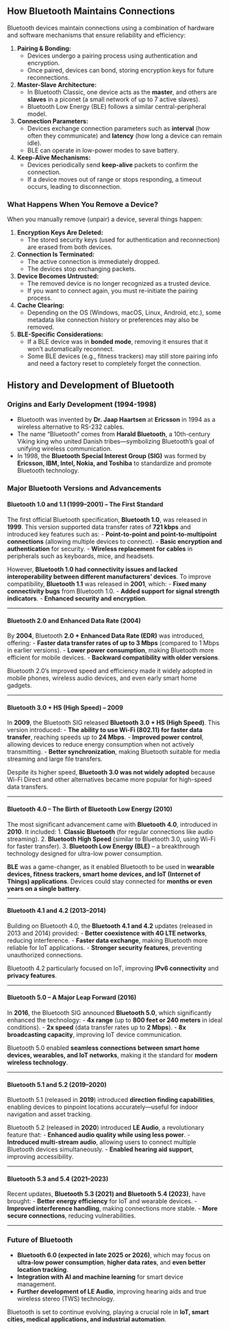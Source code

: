 ## **How Bluetooth Maintains Connections**
Bluetooth devices maintain connections using a combination of hardware and software mechanisms that ensure reliability and efficiency:

1. **Pairing & Bonding:**
   - Devices undergo a pairing process using authentication and encryption.
   - Once paired, devices can bond, storing encryption keys for future reconnections.

2. **Master-Slave Architecture:**
   - In Bluetooth Classic, one device acts as the **master**, and others are **slaves** in a piconet (a small network of up to 7 active slaves).
   - Bluetooth Low Energy (BLE) follows a similar central-peripheral model.

3. **Connection Parameters:**
   - Devices exchange connection parameters such as **interval** (how often they communicate) and **latency** (how long a device can remain idle).
   - BLE can operate in low-power modes to save battery.

4. **Keep-Alive Mechanisms:**
   - Devices periodically send **keep-alive** packets to confirm the connection.
   - If a device moves out of range or stops responding, a timeout occurs, leading to disconnection.

### **What Happens When You Remove a Device?**
When you manually remove (unpair) a device, several things happen:

1. **Encryption Keys Are Deleted:**
   - The stored security keys (used for authentication and reconnection) are erased from both devices.

2. **Connection Is Terminated:**
   - The active connection is immediately dropped.
   - The devices stop exchanging packets.

3. **Device Becomes Untrusted:**
   - The removed device is no longer recognized as a trusted device.
   - If you want to connect again, you must re-initiate the pairing process.

4. **Cache Clearing:**
   - Depending on the OS (Windows, macOS, Linux, Android, etc.), some metadata like connection history or preferences may also be removed.

5. **BLE-Specific Considerations:**
   - If a BLE device was in **bonded mode**, removing it ensures that it won’t automatically reconnect.
   - Some BLE devices (e.g., fitness trackers) may still store pairing info and need a factory reset to completely forget the connection.

## **History and Development of Bluetooth**  

### **Origins and Early Development (1994-1998)**  
- Bluetooth was invented by **Dr. Jaap Haartsen** at **Ericsson** in 1994 as a wireless alternative to RS-232 cables.  
- The name "Bluetooth" comes from **Harald Bluetooth**, a 10th-century Viking king who united Danish tribes—symbolizing Bluetooth's goal of unifying wireless communication.  
- In 1998, the **Bluetooth Special Interest Group (SIG)** was formed by **Ericsson, IBM, Intel, Nokia, and Toshiba** to standardize and promote Bluetooth technology.  

### **Major Bluetooth Versions and Advancements**  

#### **Bluetooth 1.0 and 1.1 (1999–2001) – The First Standard**
The first official Bluetooth specification, **Bluetooth 1.0**, was released in **1999**. This version supported data transfer rates of **721 kbps** and introduced key features such as:
- **Point-to-point and point-to-multipoint connections** (allowing multiple devices to connect).
- **Basic encryption and authentication** for security.
- **Wireless replacement for cables** in peripherals such as keyboards, mice, and headsets.

However, **Bluetooth 1.0 had connectivity issues and lacked interoperability between different manufacturers' devices**. To improve compatibility, **Bluetooth 1.1** was released in **2001**, which:
- **Fixed many connectivity bugs** from Bluetooth 1.0.
- **Added support for signal strength indicators**.
- **Enhanced security and encryption**.

---

#### **Bluetooth 2.0 and Enhanced Data Rate (2004)**
By **2004**, Bluetooth **2.0 + Enhanced Data Rate (EDR)** was introduced, offering:
- **Faster data transfer rates of up to 3 Mbps** (compared to 1 Mbps in earlier versions).
- **Lower power consumption**, making Bluetooth more efficient for mobile devices.
- **Backward compatibility with older versions**.

Bluetooth 2.0’s improved speed and efficiency made it widely adopted in mobile phones, wireless audio devices, and even early smart home gadgets.

---

#### **Bluetooth 3.0 + HS (High Speed) – 2009**
In **2009**, the Bluetooth SIG released **Bluetooth 3.0 + HS (High Speed)**. This version introduced:
- **The ability to use Wi-Fi (802.11) for faster data transfer**, reaching speeds up to **24 Mbps**.
- **Improved power control**, allowing devices to reduce energy consumption when not actively transmitting.
- **Better synchronization**, making Bluetooth suitable for media streaming and large file transfers.

Despite its higher speed, **Bluetooth 3.0 was not widely adopted** because Wi-Fi Direct and other alternatives became more popular for high-speed data transfers.

---

#### **Bluetooth 4.0 – The Birth of Bluetooth Low Energy (2010)**
The most significant advancement came with **Bluetooth 4.0**, introduced in **2010**. It included:
1. **Classic Bluetooth** (for regular connections like audio streaming).
2. **Bluetooth High Speed** (similar to Bluetooth 3.0, using Wi-Fi for faster transfer).
3. **Bluetooth Low Energy (BLE)** – a breakthrough technology designed for ultra-low power consumption.

**BLE** was a game-changer, as it enabled Bluetooth to be used in **wearable devices, fitness trackers, smart home devices, and IoT (Internet of Things) applications**. Devices could stay connected for **months or even years on a single battery**.

---

#### **Bluetooth 4.1 and 4.2 (2013–2014)**
Building on Bluetooth 4.0, the **Bluetooth 4.1 and 4.2** updates (released in 2013 and 2014) provided:
- **Better coexistence with 4G LTE networks**, reducing interference.
- **Faster data exchange**, making Bluetooth more reliable for IoT applications.
- **Stronger security features**, preventing unauthorized connections.

Bluetooth 4.2 particularly focused on IoT, improving **IPv6 connectivity** and **privacy features**.

---

#### **Bluetooth 5.0 – A Major Leap Forward (2016)**
In **2016**, the Bluetooth SIG announced **Bluetooth 5.0**, which significantly enhanced the technology:
- **4x range** (up to **800 feet or 240 meters** in ideal conditions).
- **2x speed** (data transfer rates up to **2 Mbps**).
- **8x broadcasting capacity**, improving IoT device communication.

Bluetooth 5.0 enabled **seamless connections between smart home devices, wearables, and IoT networks**, making it the standard for **modern wireless technology**.

---

#### **Bluetooth 5.1 and 5.2 (2019–2020)**
Bluetooth 5.1 (released in **2019**) introduced **direction finding capabilities**, enabling devices to pinpoint locations accurately—useful for indoor navigation and asset tracking.

Bluetooth 5.2 (released in **2020**) introduced **LE Audio**, a revolutionary feature that:
- **Enhanced audio quality while using less power**.
- **Introduced multi-stream audio**, allowing users to connect multiple Bluetooth devices simultaneously.
- **Enabled hearing aid support**, improving accessibility.

---

#### **Bluetooth 5.3 and 5.4 (2021–2023)**
Recent updates, **Bluetooth 5.3 (2021) and Bluetooth 5.4 (2023)**, have brought:
- **Better energy efficiency** for IoT and wearable devices.
- **Improved interference handling**, making connections more stable.
- **More secure connections**, reducing vulnerabilities.



---

### **Future of Bluetooth**
- **Bluetooth 6.0 (expected in late 2025 or 2026)**, which may focus on **ultra-low power consumption**, **higher data rates**, and **even better location tracking**.
- **Integration with AI and machine learning** for smart device management.
- **Further development of LE Audio**, improving hearing aids and true wireless stereo (TWS) technology.

Bluetooth is set to continue evolving, playing a crucial role in **IoT, smart cities, medical applications, and industrial automation**.
